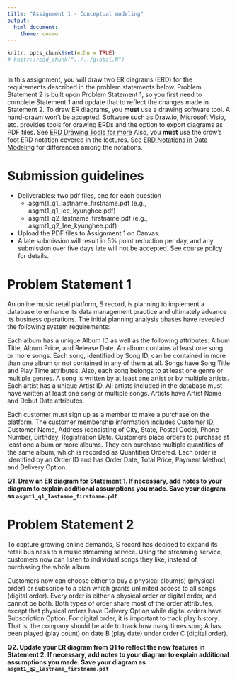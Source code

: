 ```yaml
---
title: "Assignment 1 - Conceptual modeling"
output: 
  html_document: 
    theme: cosmo
---
```


```r
knitr::opts_chunk$set(echo = TRUE)
# knitr::read_chunk("../../global.R")
```
```r
```

In this assignment, you will draw two ER diagrams (ERD) for the requirements described in the problem statements below. 
Problem Statement 2 is built upon Problem Statement 1, so you first need to complete Statement 1 and update that to reflect the changes made in Statement 2.
To draw ER diagrams, you **must** use a drawing software tool. A hand-drawn won't be accepted. Software such as Draw.io, Microsoft Visio, etc. provides tools for drawing ERDs and the option to export diagrams as PDF files. See [ERD Drawing Tools for more](https://khlee42.github.io/database/misc/erd_tools.html){target="_blank"}
Also, you **must** use the crow's foot ERD notation covered in the lectures. See [ERD Notations in Data Modeling](https://vertabelo.com/blog/comparison-of-erd-notations/) for differences among the notations. 

# Submission guidelines

- Deliverables: two pdf files, one for each question
  - asgmt1_q1_lastname_firstname.pdf (e.g., asgmt1_q1_lee_kyunghee.pdf)
  - asgmt1_q2_lastname_firstname.pdf (e.g., asgmt1_q2_lee_kyunghee.pdf)
- Upload the PDF files to Assignment 1 on Canvas.
- A late submission will result in 5% point reduction per day, and any submission over five days late will not be accepted. See course policy for details.
 
# Problem Statement 1

An online music retail platform, S record, is planning to implement a database to enhance its data management practice and ultimately advance its business operations. The initial planning analysis phases have revealed the following system requirements:

Each album has a unique Album ID as well as the following attributes: Album Title, Album Price, and Release Date. An album contains at least one song or more songs. 
Each song, identified by Song ID, can be contained in more than one album or not contained in any of them at all. Songs have Song Title and Play Time attributes. Also, each song belongs to at least one genre or multiple genres. 
A song is written by at least one artist or by multiple artists. Each artist has a unique Artist ID. All artists included in the database must have written at least one song or multiple songs. Artists have Artist Name and Debut Date attributes.

Each customer must sign up as a member to make a purchase on the platform. The customer membership information includes Customer ID, Customer Name, Address (consisting of City, State, Postal Code), Phone Number, Birthday, Registration Date. Customers place orders to purchase at least one album or more albums. They can purchase multiple quantities of the same album, which is recorded as Quantities Ordered. Each order is identified by an Order ID and has Order Date, Total Price, Payment Method, and Delivery Option.

**Q1. Draw an ER diagram for Statement 1. If necessary, add notes to your diagram to explain additional assumptions you made. Save your diagram as `asgmt1_q1_lastname_firstname.pdf`**

# Problem Statement 2

To capture growing online demands, S record has decided to expand its retail business to a music streaming service. 
Using the streaming service, customers now can listen to individual songs they like, instead of purchasing the whole album.

Customers now can choose either to buy a physical album(s) (physical order) or subscribe to a plan which grants unlimited access to all songs (digital order). 
Every order is either a physical order or digital order, and cannot be both. 
Both types of order share most of the order attributes, except that physical orders have Delivery Option while digital orders have Subscription Option. 
For digital order, it is important to track play history. That is, the company should be able to track how many times song A has been played (play count) on date B (play date) under order C (digital order).

**Q2. Update your ER diagram from Q1 to reflect the new features in Statement 2. If necessary, add notes to your diagram to explain additional assumptions you made. Save your diagram as `asgmt1_q2_lastname_firstname.pdf`**
